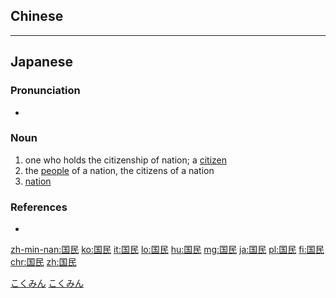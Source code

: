 ==Chinese==
{{zh-see|國民}}

----

==Japanese==
{{ja-kanjitab|こく|みん|yomi=on}}

===Pronunciation===
* {{ja-pron|こくみん|y=o|acc=0|acc_ref=NHK}}

===Noun===
{{ja-noun|kyu=國民|こくみん}}

# one who holds the citizenship of nation; a [[citizen]]
# the [[people]] of a nation, the citizens of a nation
# [[nation]]

===References===
<references/>
* {{R:Shogakukan}}

[[Category:ja:Society|こくみん]]
[[Category:ja:Government|こくみん]]

[[zh-min-nan:国民]]
[[ko:国民]]
[[it:国民]]
[[lo:国民]]
[[hu:国民]]
[[mg:国民]]
[[ja:国民]]
[[pl:国民]]
[[fi:国民]]
[[chr:国民]]
[[zh:国民]]